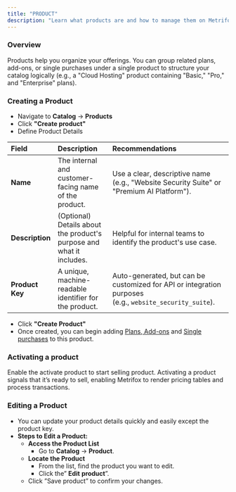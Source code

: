 ```yaml
---
title: "PRODUCT"
description: "Learn what products are and how to manage them on Metrifox."
---
```


### **Overview**

Products help you organize your offerings. You can group related plans, add-ons, or single purchases under a single product to structure your catalog logically (e.g., a "Cloud Hosting" product containing "Basic," "Pro," and "Enterprise" plans).

### Creating a Product

- Navigate to **Catalog** → **Products**
- Click **"Create product"**
- Define Product Details

| **Field**       | **Description**                                                      | **Recommendations**                                                                                     |
| :-------------- | :------------------------------------------------------------------- | :------------------------------------------------------------------------------------------------------ |
| **Name**        | The internal and customer-facing name of the product.                | Use a clear, descriptive name (e.g., "Website Security Suite" or "Premium AI Platform").                |
| **Description** | (Optional) Details about the product's purpose and what it includes. | Helpful for internal teams to identify the product's use case.                                          |
| **Product Key** | A unique, machine-readable identifier for the product.               | Auto-generated, but can be customized for API or integration purposes (e.g., `website_security_suite`). |

- Click **"Create Product"**
- Once created, you can begin adding [Plans](plan.mdx),[ Add-ons](Add-ons.mdx) and [Single purchases](Single-purchase.mdx) to this product.

### Activating a product

Enable the activate product to start selling product. Activating a product signals that it’s ready to sell, enabling Metrifox to render pricing tables and process transactions.

### **Editing a Product**

- You can update your product details quickly and easily except the product key.
- **Steps to Edit a Product:**
  - **Access the Product List**
    - Go to **Catalog** → **Product**.
  - **Locate the Product**
    - From the list, find the product you want to edit.
    - Click the” **Edit** **product**”.
  - Click ”Save product” to confirm your changes.

<Card title="New Card" icon="sparkles">
  
</Card>